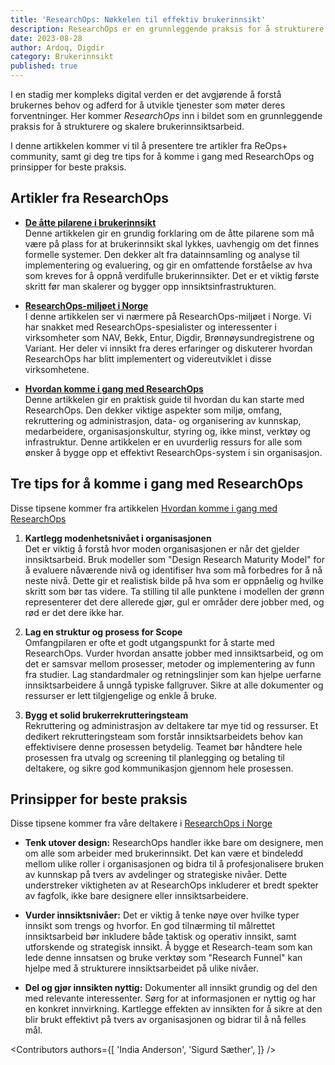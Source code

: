 ```yaml
---
title: 'ResearchOps: Nøkkelen til effektiv brukerinnsikt'
description: ResearchOps er en grunnleggende praksis for å strukturere og skalere brukerinnsiktsarbeid. Her får du tre tips for å komme i gang med ResearchOps og prinsipper for beste praksis.
date: 2023-08-28
author: Ardoq, Digdir
category: Brukerinnsikt
published: true
---
```


I en stadig mer kompleks digital verden er det avgjørende å forstå brukernes behov og adferd for å utvikle tjenester som møter deres forventninger. Her kommer _ResearchOps_ inn i bildet som en grunnleggende praksis for å strukturere og skalere brukerinnsiktsarbeid. 

I denne artikkelen kommer vi til å presentere tre artikler fra ReOps+ community, samt gi deg tre tips for å komme i gang med ResearchOps og prinsipper for beste praksis.

## Artikler fra ResearchOps

- [**De åtte pilarene i brukerinnsikt**](https://uxnorge.no/researchops-de-atte-pilarene-i-brukerinnsikt/) \
Denne artikkelen gir en grundig forklaring om de åtte pilarene som må være på plass for at brukerinnsikt skal lykkes, uavhengig om det finnes formelle systemer. Den dekker alt fra datainnsamling og analyse til implementering og evaluering, og gir en omfattende forståelse av hva som kreves for å oppnå verdifulle brukerinnsikter. Det er et viktig første skritt før man skalerer og bygger opp innsiktsinfrastrukturen.

- [**ResearchOps-miljøet i Norge**](https://uxnorge.no/researchops-i-norske-virksomheter/) \
I denne artikkelen ser vi nærmere på ResearchOps-miljøet i Norge. Vi har snakket med ResearchOps-spesialister og interessenter i virksomheter som NAV, Bekk, Entur, Digdir, Brønnøysundregistrene og Variant. Her deler vi innsikt fra deres erfaringer og diskuterer hvordan ResearchOps har blitt implementert og videreutviklet i disse virksomhetene.

- [**Hvordan komme i gang med ResearchOps**](https://uxnorge.no/kom-i-gang-med-researchops/) \
Denne artikkelen gir en praktisk guide til hvordan du kan starte med ResearchOps. Den dekker viktige aspekter som miljø, omfang, rekruttering og administrasjon, data- og organisering av kunnskap, medarbeidere, organisasjonskultur, styring og, ikke minst, verktøy og infrastruktur. Denne artikkelen er en uvurderlig ressurs for alle som ønsker å bygge opp et effektivt ResearchOps-system i sin organisasjon.

## Tre tips for å komme i gang med ResearchOps
Disse tipsene kommer fra artikkelen [Hvordan komme i gang med ResearchOps](https://uxnorge.no/kom-i-gang-med-researchops/)

1. **Kartlegg modenhetsnivået i organisasjonen** \
Det er viktig å forstå hvor moden organisasjonen er når det gjelder innsiktsarbeid. Bruk modeller som "Design Research Maturity Model" for å evaluere nåværende nivå og identifiser hva som må forbedres for å nå neste nivå. Dette gir et realistisk bilde på hva som er oppnåelig og hvilke skritt som bør tas videre. Ta stilling til alle punktene i modellen der grønn representerer det dere allerede gjør, gul er områder dere jobber med, og rød er det dere ikke har.

2. **Lag en struktur og prosess for Scope** \
Omfangpilaren er ofte et godt utgangspunkt for å starte med ResearchOps. Vurder hvordan ansatte jobber med innsiktsarbeid, og om det er samsvar mellom prosesser, metoder og implementering av funn fra studier. Lag standardmaler og retningslinjer som kan hjelpe uerfarne innsiktsarbeidere å unngå typiske fallgruver. Sikre at alle dokumenter og ressurser er lett tilgjengelige og enkle å bruke.

3. **Bygg et solid brukerrekrutteringsteam** \
Rekruttering og administrasjon av deltakere tar mye tid og ressurser. Et dedikert rekrutteringsteam som forstår innsiktsarbeidets behov kan effektivisere denne prosessen betydelig. Teamet bør håndtere hele prosessen fra utvalg og screening til planlegging og betaling til deltakere, og sikre god kommunikasjon gjennom hele prosessen.

## Prinsipper for beste praksis
Disse tipsene kommer fra våre deltakere i [ResearchOps i Norge](https://uxnorge.no/researchops-i-norske-virksomheter/)

- **Tenk utover design:** ResearchOps handler ikke bare om designere, men om alle som arbeider med brukerinnsikt. Det kan være et bindeledd mellom ulike roller i organisasjonen og bidra til å profesjonalisere bruken av kunnskap på tvers av avdelinger og strategiske nivåer. Dette understreker viktigheten av at ResearchOps inkluderer et bredt spekter av fagfolk, ikke bare designere eller innsiktsarbeidere.

- **Vurder innsiktsnivåer:** Det er viktig å tenke nøye over hvilke typer innsikt som trengs og hvorfor. En god tilnærming til målrettet innsiktsarbeid bør inkludere både taktisk og operativ innsikt, samt utforskende og strategisk innsikt. Å bygge et Research-team som kan lede denne innsatsen og bruke verktøy som "Research Funnel" kan hjelpe med å strukturere innsiktsarbeidet på ulike nivåer.

- **Del og gjør innsikten nyttig:** Dokumenter all innsikt grundig og del den med relevante interessenter. Sørg for at informasjonen er nyttig og har en konkret innvirkning. Kartlegge effekten av innsikten for å sikre at den blir brukt effektivt på tvers av organisasjonen og bidrar til å nå felles mål.



<Contributors
  authors={[
    'India Anderson',
    'Sigurd Sæther',
  ]}
/>
